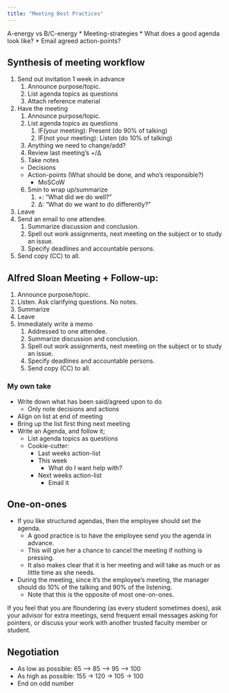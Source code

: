 ```yaml
---
title: "Meeting Best Practices"
---
```


:::{.callout-caution title="Under construction"}
:::

A-energy vs B/C-energy
* Meeting-strategies
    * What does a good agenda look like?
    * Email agreed action-points?

## Synthesis of meeting workflow

1. Send out invitation 1 week in advance
    1. Announce purpose/topic.
    2. List agenda topics as questions
    3. Attach reference material
2. Have the meeting
    1. Announce purpose/topic.
    2. List agenda topics as questions
        1. IF(your meeting): Present (do 90% of talking)
        2. IF(not your meeting): Listen (do 10% of talking)
    3. Anything we need to change/add?
    4. Review last meeting’s +/Δ
    5. Take notes
      * Decisions
      * Action-points (What should be done, and who's responsible?)
        * MoSCoW
    6. 5min to wrap up/summarize
        1. +: “What did we do well?”  
        2. Δ: “What do we want to do differently?”
3. Leave
4. Send an email to one attendee.
    1. Summarize discussion and conclusion.
    2. Spell out work assignments, next meeting on the subject or to study an issue.
    3. Specify deadlines and accountable persons.
5. Send copy (CC) to all.

## Alfred Sloan Meeting + Follow-up:

1. Announce purpose/topic.
2. Listen. Ask clarifying questions. No notes.
3. Summarize
4. Leave
5. Immediately write a memo
    1. Addressed to one attendee.
    2. Summarize discussion and conclusion.
    3. Spell out work assignments, next meeting on the subject or to study an issue.
    4. Specify deadlines and accountable persons.
    5. Send copy (CC) to all.

### My own take

* Write down what has been said/agreed upon to do
    * Only note decisions and actions
* Align on list at end of meeting
* Bring up the list first thing next meeting
* Write an Agenda, and follow it;
    * List agenda topics as questions
    * Cookie-cutter:
        * Last weeks action-list
        * This week
            * What do I want help with?
        * Next weeks action-list
            * Email it

## One-on-ones

* If you like structured agendas, then the employee should set the agenda.
    * A good practice is to have the employee send you the agenda in advance.
    * This will give her a chance to cancel the meeting if nothing is pressing.
    * It also makes clear that it is her meeting and will take as much or as little time as she needs.
* During the meeting, since it's the employee's meeting, the manager should do 10% of the talking and 90% of the listening.
    * Note that this is the opposite of most one-on-ones.

If you feel that you are floundering (as every student sometimes does), ask your advisor for extra meetings, send frequent email messages asking for pointers, or discuss your work with another trusted faculty member or student.

## Negotiation

* As low as possible: 65 –> 85 –> 95 –> 100
* As high as possible: 155 -> 120 -> 105 -> 100
* End on odd number
